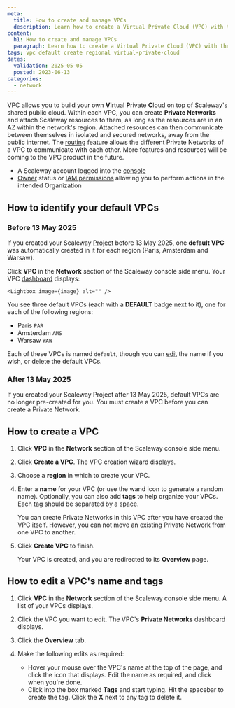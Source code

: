 ```yaml
---
meta:
  title: How to create and manage VPCs
  description: Learn how to create a Virtual Private Cloud (VPC) with the Scaleway console. Follow this detailed guide to set up secure and isolated network infrastructure for your cloud resources.
content:
  h1: How to create and manage VPCs
  paragraph: Learn how to create a Virtual Private Cloud (VPC) with the Scaleway console. Follow this detailed guide to set up secure and isolated network infrastructure for your cloud resources.
tags: vpc default create regional virtual-private-cloud
dates:
  validation: 2025-05-05
  posted: 2023-06-13
categories:
  - network
---
```




VPC allows you to build your own **V**irtual **P**rivate **C**loud on top of Scaleway's shared public cloud. Within each VPC, you can create **Private Networks** and attach Scaleway resources to them, as long as the resources are in an AZ within the network's region. Attached resources can then communicate between themselves in isolated and secured networks, away from the public internet. The [routing](/vpc/concepts/#routing) feature allows the different Private Networks of a VPC to communicate with each other. More features and resources will be coming to the VPC product in the future.

<Requirements />

- A Scaleway account logged into the [console](https://console.scaleway.com)
- [Owner](/iam/concepts/#owner) status or [IAM permissions](/iam/concepts/#permission) allowing you to perform actions in the intended Organization

## How to identify your default VPCs

### Before 13 May 2025

If you created your Scaleway [Project](/organizations-and-projects/concepts/#project) before 13 May 2025, one **default VPC** was automatically created in it for each region (Paris, Amsterdam and Warsaw).

Click **VPC** in the **Network** section of the Scaleway console side menu. Your VPC [dashboard](https://console.scaleway.com/vpc/vpc) displays:

    <Lightbox image={image} alt="" />

You see three default VPCs (each with a **DEFAULT** badge next to it), one for each of the following regions:

- Paris `PAR`
- Amsterdam `AMS`
- Warsaw `WAW`

Each of these VPCs is named `default`, though you can [edit](#how-to-edit-a-vpcs-name-and-tags) the name if you wish, or delete the default VPCs.

### After 13 May 2025

If you created your Scaleway Project after 13 May 2025, default VPCs are no longer pre-created for you. You must create a VPC before you can create a Private Network.

## How to create a VPC

1. Click **VPC** in the **Network** section of the Scaleway console side menu.

2. Click <Icon name="plus" /> **Create a VPC**. The VPC creation wizard displays.

    <Lightbox image={image2} alt="" />

3. Choose a **region** in which to create your VPC.

4. Enter a **name** for your VPC (or use the wand icon to generate a random name). Optionally, you can also add **tags** to help organize your VPCs. Each tag should be separated by a space.

    <NetworkResourceNaming />

    <Message type="note">
    You can create Private Networks in this VPC after you have created the VPC itself. However, you can not move an existing Private Network from one VPC to another.
    </Message>

5. Click **Create VPC** to finish.

    Your VPC is created, and you are redirected to its **Overview** page.

## How to edit a VPC's name and tags

1. Click **VPC** in the **Network** section of the Scaleway console side menu. A list of your VPCs displays.

2. Click the VPC you want to edit. The VPC's **Private Networks** dashboard displays.

3. Click the **Overview** tab.

4. Make the following edits as required:

    <Lightbox image={image3} alt="" />

    - Hover your mouse over the VPC's name at the top of the page, and click the <Icon name="edit" /> icon that displays. Edit the name as required, and click <Icon name="validate" /> when you're done.
    - Click into the box marked **Tags** and start typing. Hit the spacebar to create the tag. Click the **X** next to any tag to delete it.

